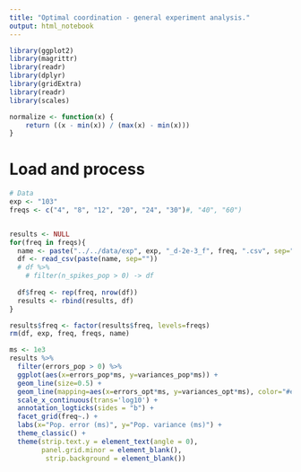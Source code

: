 ```yaml
---
title: "Optimal coordination - general experiment analysis."
output: html_notebook
---
```


```r
library(ggplot2)
library(magrittr)
library(readr)
library(dplyr)
library(gridExtra)
library(readr)
library(scales)

normalize <- function(x) {
    return ((x - min(x)) / (max(x) - min(x)))
}
```


# Load and process

```r
# Data
exp <- "103"
freqs <- c("4", "8", "12", "20", "24", "30")#, "40", "60")


results <- NULL
for(freq in freqs){
  name <- paste("../../data/exp", exp, "_d-2e-3_f", freq, ".csv", sep="")
  df <- read_csv(paste(name, sep=""))
  # df %>%
    # filter(n_spikes_pop > 0) -> df
  
  df$freq <- rep(freq, nrow(df))
  results <- rbind(results, df)
}

results$freq <- factor(results$freq, levels=freqs)
rm(df, exp, freq, freqs, name)
```


```r
ms <- 1e3
results %>% 
  filter(errors_pop > 0) %>% 
  ggplot(aes(x=errors_pop*ms, y=variances_pop*ms)) +
  geom_line(size=0.5) + 
  geom_line(mapping=aes(x=errors_opt*ms, y=variances_opt*ms), color="#e41a1c", alpha=0.8, size=.5) +
  scale_x_continuous(trans='log10') +
  annotation_logticks(sides = "b") +
  facet_grid(freq~.) +
  labs(x="Pop. error (ms)", y="Pop. variance (ms)") +
  theme_classic() +
  theme(strip.text.y = element_text(angle = 0), 
        panel.grid.minor = element_blank(),
         strip.background = element_blank())
```